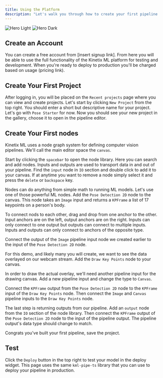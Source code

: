 ```yaml
---
title: Using the Platform
description: "Let's walk you through how to create your first pipeline."
---
```


<img
  className="block dark:hidden"
  src="/images/hero-light.svg"
  alt="Hero Light"
/>
<img
  className="hidden dark:block"
  src="/images/hero-dark.svg"
  alt="Hero Dark"
/>

## Create an Account

You can create a free account from [insert signup link]. From here you will be able to use the full functionality of the Kinetix ML platform for testing and development. When you're ready to deploy to production you'll be charged based on usage (pricing link).

## Create Your First Project

After logging in, you will be placed on the `Recent projects` page where you can view and create projects. Let's start by clicking `New Project` from the top right. You should enter a short but descriptive name for your project. Let's go with `Pose Starter` for now. Now you should see your new project in the gallery, choose it to open in the pipeline editor.

## Create Your First nodes

Kinetix ML uses a node graph system for defining computer vision pipelines. We'll call the main editor space the `canvas`.

Start by clicking the `spacebar` to open the node library. Here you can search and add nodes. Inputs and outputs are used to transport data in and out of your pipeline. Find the `input` node in `IO` section and double click to add it to your canvas. If at anytime you want to remove a node simply select it and press the `delete` or `backspace` key.

Nodes can do anything from simple math to running ML models. Let's use one of those powerful ML nodes. Add the `Pose Detection 2D` node to the canvas. This node takes an `Image` input and returns a `KPFrame` a list of 17 keypoints on a person's body.

To connect nods to each other, drag and drop from one anchor to the other. Input anchors are on the left, output anchors are on the right. Inputs can only connect to one output but outputs can connect to multiple inputs. Inputs and outputs can only connect to anchors of the opposite type.

Connect the output of the `Image` pipeline input node we created earlier to the input of the `Pose Detection 2D` node.

For this demo, and likely many you will create, we want to see the data overlayed on our webcam stream. Add the `Draw Key Points` node to your canvas.

In order to draw the actual overlay, we'll need another pipeline input for the drawing canvas. Add a new pipeline input and change the type to `Canvas`.

Connect the `KPFrame` output from the `Pose Detection 2D` node to the `KPFrame` input of the `Draw Key Points` node. Then connect the `Image` and `Canvas` pipeline inputs to the `Draw Key Points` node.

The last step is returning outputs from our pipeline. Add an `output` node from the `IO` section of the node library. Then connect the `KPFrame` output of the `Pose Detection 2D` node to the input of the pipeline output. The pipeline output's data type should change to match.

Congrats you've built your first pipeline, save the project.

## Test

Click the `Deploy` button in the top right to test your model in the deploy widget. This page uses the same `kml-pipe-ts` library that you can use to deploy your pipeline in production.

